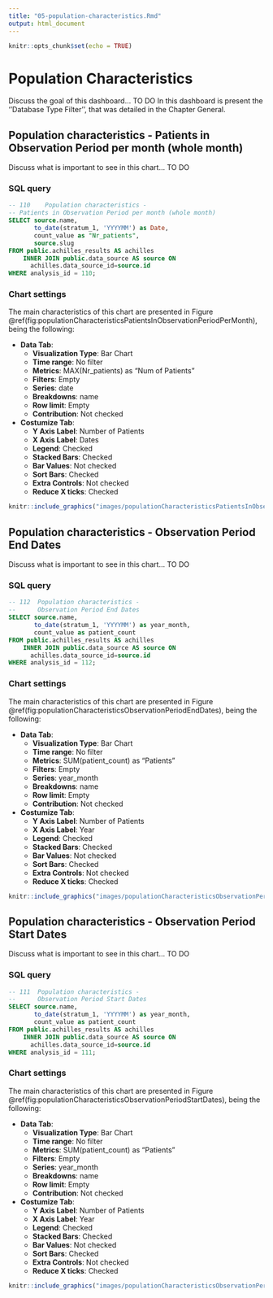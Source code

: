 ```yaml
---
title: "05-population-characteristics.Rmd"
output: html_document
---
```


```r
knitr::opts_chunk$set(echo = TRUE)
```

# Population Characteristics

Discuss the goal of this dashboard... TO DO
In this dashboard is present the ''Database Type Filter'', that was detailed in the Chapter General.


## Population characteristics - Patients in Observation Period per month (whole month)

Discuss what is important to see in this chart... TO DO

### SQL query

```sql
-- 110    Population characteristics - 
-- Patients in Observation Period per month (whole month)
SELECT source.name, 
       to_date(stratum_1, 'YYYYMM') as Date,
       count_value as "Nr_patients",
       source.slug
FROM public.achilles_results AS achilles 
	INNER JOIN public.data_source AS source ON 
	  achilles.data_source_id=source.id
WHERE analysis_id = 110;
```

### Chart settings

The main characteristics of this chart are presented in Figure \@ref(fig:populationCharacteristicsPatientsInObservationPeriodPerMonth), being the following:

- **Data Tab**:
    - **Visualization Type**: Bar Chart
    - **Time range**: No filter
    - **Metrics**: MAX(Nr_patients) as "Num of Patients"
    - **Filters**: Empty
    - **Series**: date
    - **Breakdowns**: name
    - **Row limit**: Empty
    - **Contribution**: Not checked
- **Costumize Tab**:
    - **Y Axis Label**: Number of Patients
    - **X Axis Label**: Dates
    - **Legend**: Checked
    - **Stacked Bars**: Checked
    - **Bar Values**: Not checked
    - **Sort Bars**: Checked
    - **Extra Controls**: Not checked
    - **Reduce X ticks**: Checked

```r
knitr::include_graphics("images/populationCharacteristicsPatientsInObservationPeriodPerMonth.png")
```

## Population characteristics - Observation Period End Dates

Discuss what is important to see in this chart... TO DO

### SQL query

```sql
-- 112  Population characteristics - 
-- 		Observation Period End Dates
SELECT source.name,
       to_date(stratum_1, 'YYYYMM') as year_month,
       count_value as patient_count
FROM public.achilles_results AS achilles 
	INNER JOIN public.data_source AS source ON 
	  achilles.data_source_id=source.id
WHERE analysis_id = 112;
```

### Chart settings

The main characteristics of this chart are presented in Figure \@ref(fig:populationCharacteristicsObservationPeriodEndDates), being the following:

- **Data Tab**:
    - **Visualization Type**: Bar Chart
    - **Time range**: No filter
    - **Metrics**: SUM(patient_count) as "Patients"
    - **Filters**: Empty
    - **Series**: year_month
    - **Breakdowns**: name
    - **Row limit**: Empty
    - **Contribution**: Not checked
- **Costumize Tab**:
    - **Y Axis Label**: Number of Patients
    - **X Axis Label**: Year
    - **Legend**: Checked
    - **Stacked Bars**: Checked
    - **Bar Values**: Not checked
    - **Sort Bars**: Checked
    - **Extra Controls**: Not checked
    - **Reduce X ticks**: Checked

```r
knitr::include_graphics("images/populationCharacteristicsObservationPeriodEndDates.png")
```

## Population characteristics - Observation Period Start Dates

Discuss what is important to see in this chart... TO DO

### SQL query

```sql
-- 111  Population characteristics - 
-- 		Observation Period Start Dates
SELECT source.name,
       to_date(stratum_1, 'YYYYMM') as year_month,
       count_value as patient_count
FROM public.achilles_results AS achilles 
	INNER JOIN public.data_source AS source ON 
	  achilles.data_source_id=source.id
WHERE analysis_id = 111;
```

### Chart settings

The main characteristics of this chart are presented in Figure \@ref(fig:populationCharacteristicsObservationPeriodStartDates), being the following:

- **Data Tab**:
    - **Visualization Type**: Bar Chart
    - **Time range**: No filter
    - **Metrics**: SUM(patient_count) as "Patients"
    - **Filters**: Empty
    - **Series**: year_month
    - **Breakdowns**: name
    - **Row limit**: Empty
    - **Contribution**: Not checked
- **Costumize Tab**:
    - **Y Axis Label**: Number of Patients
    - **X Axis Label**: Year
    - **Legend**: Checked
    - **Stacked Bars**: Checked
    - **Bar Values**: Not checked
    - **Sort Bars**: Checked
    - **Extra Controls**: Not checked
    - **Reduce X ticks**: Checked

```r
knitr::include_graphics("images/populationCharacteristicsObservationPeriodStartDates.png")
```

